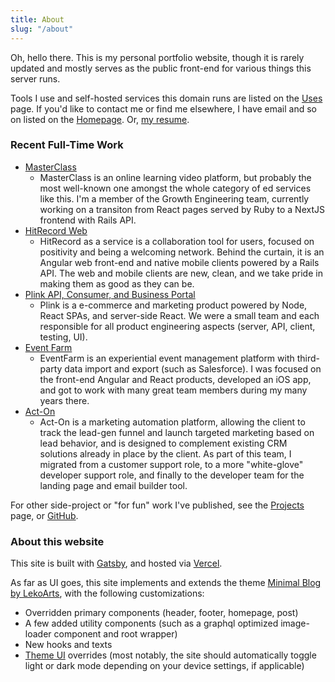 ```yaml
---
title: About
slug: "/about"
---
```

Oh, hello there. This is my personal portfolio website, though it is rarely updated and mostly serves as the public front-end for various things this server runs.

Tools I use and self-hosted services this domain runs are listed on the [Uses](/uses) page. If you'd like to contact me or find me elsewhere, I have email and so on listed on the [Homepage](/). Or, [my resume](https://standardresume.co/r/jeremy-d-collins).

### Recent Full-Time Work
* [MasterClass](https://masterclass.com)
    * MasterClass is an online learning video platform, but probably the most well-known one amongst the whole category of ed services like this. I'm a member of the Growth Engineering team, currently working on a transiton from React pages served by Ruby to a NextJS frontend with Rails API.
* [HitRecord Web](https://hitrecord.org)
    * HitRecord as a service is a collaboration tool for users, focused on positivity and being a welcoming network. Behind the curtain, it is an Angular web front-end and native mobile clients powered by a Rails API. The web and mobile clients are new, clean, and we take pride in making them as good as they can be.
* [Plink API, Consumer, and Business Portal](https://plink.ai)
    * Plink is a e-commerce and marketing product powered by Node, React SPAs, and server-side React. We were a small team and each responsible for all product engineering aspects (server, API, client, testing, UI).
* [Event Farm](https://eventfarm.com)
    * EventFarm is an experiential event management platform with third-party data import and export (such as Salesforce). I was focused on the front-end Angular and React products, developed an iOS app, and got to work with many great team members during my many years there.
* [Act-On](https://act-on.com)
    * Act-On is a marketing automation platform, allowing the client to track the lead-gen funnel and launch targeted marketing based on lead behavior, and is designed to complement existing CRM solutions already in place by the client. As part of this team, I migrated from a customer support role, to a more "white-glove" developer support role, and finally to the developer team for the landing page and email builder tool.

For other side-project or "for fun" work I've published, see the [Projects](/projects) page, or [GitHub](https://github.com/jdodsoncollins).

### About this website

This site is built with [Gatsby](https://www.gatsbyjs.org/), and hosted via [Vercel](https://vercel.com/dashboard).

As far as UI goes, this site implements and extends the theme [Minimal Blog by LekoArts](https://github.com/LekoArts/gatsby-themes/tree/master/themes/gatsby-theme-minimal-blog), with the following customizations:
- Overridden primary components (header, footer, homepage, post)
- A few added utility components (such as a graphql optimized image-loader component and root wrapper)
- New hooks and texts
- [Theme UI](https://www.gatsbyjs.org/docs/theme-ui/) overrides (most notably, the site should automatically toggle light or dark mode depending on your device settings, if applicable)